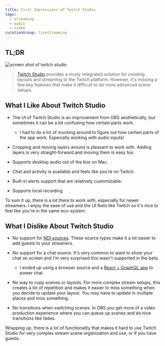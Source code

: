 ```yaml
---
title: First Impressions of Twitch Studio
tags:
  - streaming
  - audio
  - video
curationGroup: livestreaming
---
```


## TL;DR

![screen shot of twitch studio](./twitch-studio.png)

> [Twitch Studio](https://www.twitch.tv/broadcast/studio) provides a nicely integrated solution for creating layouts and streaming to the Twitch platform. However, it's missing a few key features that make it difficult to do more advanced scene setups.

## What I Like About Twitch Studio

- The UI of Twitch Studio is an improvement from OBS aesthetically, but sometimes it can be a bit confusing how certain parts work.

  - I had to do a lot of mucking around to figure out how certain parts of the app work. Especially working with audio inputs!

- Cropping and moving layers around is pleasant to work with. Adding layers is very straight-forward and moving them is easy too.

- Supports desktop audio out of the box on Mac.

- Chat and activity is available and feels like you're on Twitch.

- Built-in alerts support that are relatively customizable.

- Supports local recording

To sum it up, there is a lot there to work with, especially for newer streamers. I enjoy the ease of use and the UI feels like Twitch so it's nice to feel like you're in the same eco-system.

## What I Dislike About Twitch Studio

- No support for [NDI sources](https://www.skype.com/en/content-creators/). These source types make it a lot easier to add guests to your streamers.

- No support for a chat source. It's very common to want to show your chat on screen and I'm very surprised this wasn't supported in the beta.

  - I ended up using a browser source and a [React + GraphQL app](https://github.com/kkemple/the-worst-dev-stream-helpers) to power chat.

- No way to copy scenes or layouts. For more complex stream setups, this creates a lot of repetition and makes it easier to miss something when you decide to update your layout. You may have to update in multiple places and miss something.

- No transitions when switching scenes. In OBS you get more of a video production experience where you can queue up scenes and do nice transitions like fades.

Wrapping up, there is a lot of functionality that makes it hard to use Twitch Studio for very complex stream scene organization and use, or if you have guests.
